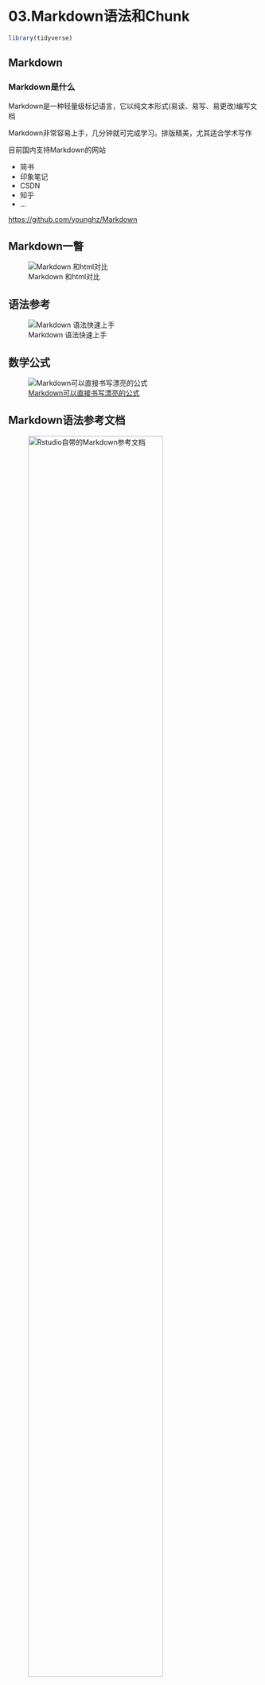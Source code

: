 # 03.Markdown语法和Chunk

```r
library(tidyverse)
```


## Markdown

### Markdown是什么

Markdown是一种轻量级标记语言，它以纯文本形式(易读、易写、易更改)编写文档

Markdown非常容易上手，几分钟就可完成学习。排版精美，尤其适合学术写作

目前国内支持Markdown的网站

-   简书
-   印象笔记
-   CSDN
-   知乎
-   ...

<https://github.com/younghz/Markdown>

## Markdown一瞥

![Markdown 和html对比](images/md2html.png)

## 语法参考

![Markdown 语法快速上手](images/text.png)

## 数学公式

![[Markdown可以直接书写漂亮的公式](https://www.jianshu.com/p/e74eb43960a1)](images/equation.png)

## Markdown语法参考文档

![Rstudio自带的Markdown参考文档](images/md_help.png){width=80%}

# 代码块(Code Chunks)

## Code Chunks是R Markdown的灵魂

R Markdown的Code Chunks(代码块)是可以执行的，这就让数据分析可以在文档中执行，并按照自己的意愿进行控制

Chunks可以是R代码，也可以是其他语言，如Python

代码块```` ```{语言名称} ````开头，```` ``` ````结尾

插入Chunk快捷键为Ctrl + Alt + I (OS X: Cmd + Option + I)

````md
```{r chunk-name} `r ''`
print ("a code chunk")
```
````

## Chunk和block的区别

Markdown代码区块(code block)为纯文本，无法执行

````md
```r  
print("This will NOT be printed!")  
```  
````

Chunk，可以执行

````md
```{r} `r ''`
print("This will be printed!") 
```  
````

代码还有一种inline方式(行内执行)

````md
There are `r knitr::inline_expr('nrow(iris)')` observations in the iris dataset.
````

There are `r nrow(iris)` observations in the __iris__ dataset.


## 代码块设定Chunk output options

```r
data.frame(
  Option = c(
  "eval",
  "echo",
  "include",
  "cache",
  "",
  "参数",
  "caption",
  "fig.cap"
),  
  Detail = c(
  "输出结果？",
   "显示代码？",
   "输出代码和结果？",
   "保留缓存？避免重复执行",
   "",
   "FALSE/TRUE",
   "表格题注",
   "图片题注"
	)
) %>% 
  knitr::kable()
```


## 常用设定

```r
data.frame(
  Option = c(
  "Show output only",
  "Show code and output",
  "Show code (don't run code)",
  "Show nothing (run code)",
  "Show nothing (don't run code)",
  "",
  "Hide warnings",
  "Hide messages"
),  
  Code = c(
  "echo=FALSE",
   "echo=TRUE",
   "eval=FALSE",
   "include=FALSE",
   "include=FALSE, eval=FALSE",
   "",
   "warnings=FALSE",
   "messages=FALSE"
	)
) %>% 
  knitr::kable()
```

## Chunk默认设定

如果你的Rmd文档代码Chunk设定都基本一致，那可以在文档开头设定一个默认，后面的Chunks都会依照该设定


````md
```{r default, include=FALSE} `r ''`
knitr::opts_chunk$set(echo = FALSE,
                      message = FALSE,
                      warning = FALSE)
```
````
## 插入其他语言Chunk

````
```{python} `r ''`
library(reticulate)
print("Hi,python")
import this
```
````
运行Python，需要安装 ‘reticulate’ ，并设置Python引擎(Tools--Global Options--Python)

# 课后作业

## 课后作业

新建一个R Markdown文档

-   创建一个代码块，并输入plot(cars)
-   只输出图片，不输出代码
-   图题为'cars plot'
-   输出文档为word